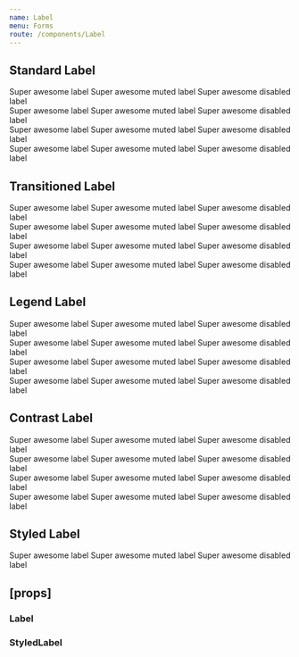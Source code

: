 ```yaml
---
name: Label
menu: Forms
route: /components/Label
---
```



<PageTitle title="Label" src="components/Form/Label" />

## Standard Label

<Playground>
  <ThemeWrapper>
    <Label strength="standard">Super awesome label</Label>
    <Label strength="standard" muted>
      Super awesome muted label
    </Label>
    <Label strength="standard" disabled>
      Super awesome disabled label
    </Label>
    <br />
    <Label strength="standard" validity="danger">
      Super awesome label
    </Label>
    <Label strength="standard" validity="danger" muted>
      Super awesome muted label
    </Label>
    <Label strength="standard" validity="danger" disabled>
      Super awesome disabled label
    </Label>
    <br />
    <Label strength="standard" validity="warning">
      Super awesome label
    </Label>
    <Label strength="standard" validity="warning" muted>
      Super awesome muted label
    </Label>
    <Label strength="standard" validity="warning" disabled>
      Super awesome disabled label
    </Label>
    <br />
    <Label strength="standard" validity="success">
      Super awesome label
    </Label>
    <Label strength="standard" validity="success" muted>
      Super awesome muted label
    </Label>
    <Label strength="standard" validity="success" disabled>
      Super awesome disabled label
    </Label>
  </ThemeWrapper>
</Playground>

## Transitioned Label

<Playground>
  <ThemeWrapper>
    <Label strength="transitioned">Super awesome label</Label>
    <Label strength="transitioned" muted>
      Super awesome muted label
    </Label>
    <Label strength="transitioned" disabled>
      Super awesome disabled label
    </Label>
    <br />
    <Label strength="transitioned" validity="danger">
      Super awesome label
    </Label>
    <Label strength="transitioned" validity="danger" muted>
      Super awesome muted label
    </Label>
    <Label strength="transitioned" validity="danger" disabled>
      Super awesome disabled label
    </Label>
    <br />
    <Label strength="transitioned" validity="warning">
      Super awesome label
    </Label>
    <Label strength="transitioned" validity="warning" muted>
      Super awesome muted label
    </Label>
    <Label strength="transitioned" validity="warning" disabled>
      Super awesome disabled label
    </Label>
    <br />
    <Label strength="transitioned" validity="success">
      Super awesome label
    </Label>
    <Label strength="transitioned" validity="success" muted>
      Super awesome muted label
    </Label>
    <Label strength="transitioned" validity="success" disabled>
      Super awesome disabled label
    </Label>
  </ThemeWrapper>
</Playground>

## Legend Label

<Playground>
  <ThemeWrapper>
    <Label strength="legend">Super awesome label</Label>
    <Label strength="legend" muted>
      Super awesome muted label
    </Label>
    <Label strength="legend" disabled>
      Super awesome disabled label
    </Label>
    <br />
    <Label strength="legend" validity="danger">
      Super awesome label
    </Label>
    <Label strength="legend" validity="danger" muted>
      Super awesome muted label
    </Label>
    <Label strength="legend" validity="danger" disabled>
      Super awesome disabled label
    </Label>
    <br />
    <Label strength="legend" validity="warning">
      Super awesome label
    </Label>
    <Label strength="legend" validity="warning" muted>
      Super awesome muted label
    </Label>
    <Label strength="legend" validity="warning" disabled>
      Super awesome disabled label
    </Label>
    <br />
    <Label strength="legend" validity="success">
      Super awesome label
    </Label>
    <Label strength="legend" validity="success" muted>
      Super awesome muted label
    </Label>
    <Label strength="legend" validity="success" disabled>
      Super awesome disabled label
    </Label>
  </ThemeWrapper>
</Playground>

## Contrast Label

<Playground>
  <ThemeWrapper contrast>
    <Label contrast strength="standard">
      Super awesome label
    </Label>
    <Label contrast strength="standard" muted>
      Super awesome muted label
    </Label>
    <Label contrast strength="standard" disabled>
      Super awesome disabled label
    </Label>
    <br />
    <Label contrast strength="standard" validity="danger">
      Super awesome label
    </Label>
    <Label contrast strength="standard" validity="danger" muted>
      Super awesome muted label
    </Label>
    <Label contrast strength="standard" validity="danger" disabled>
      Super awesome disabled label
    </Label>
    <br />
    <Label contrast strength="standard" validity="warning">
      Super awesome label
    </Label>
    <Label contrast strength="standard" validity="warning" muted>
      Super awesome muted label
    </Label>
    <Label contrast strength="standard" validity="warning" disabled>
      Super awesome disabled label
    </Label>
    <br />
    <Label contrast strength="standard" validity="success">
      Super awesome label
    </Label>
    <Label contrast strength="standard" validity="success" muted>
      Super awesome muted label
    </Label>
    <Label contrast strength="standard" validity="success" disabled>
      Super awesome disabled label
    </Label>
  </ThemeWrapper>
</Playground>

## Styled Label

<Playground>
  <StyledLabel strength="standard" textColor="#0060ce" mutedTextColor="#81BCFF">
    Super awesome label
  </StyledLabel>
  <StyledLabel strength="standard" textColor="#0060ce" mutedTextColor="#81BCFF" muted>
    Super awesome muted label
  </StyledLabel>
  <StyledLabel strength="standard" textColor="#0060ce" mutedTextColor="#81BCFF" disabled>
    Super awesome disabled label
  </StyledLabel>
</Playground>

## \[props\]

### Label

<Props of={Label} />

### StyledLabel

<Props of={StyledLabel} />
